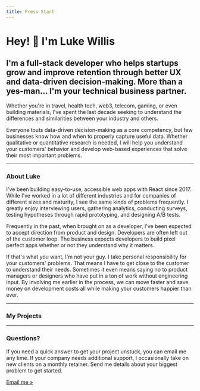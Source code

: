 ```yaml
---
title: Press Start
---
```



# Hey! 👋 I'm Luke Willis

## I'm a full-stack developer who helps startups grow and improve retention through better UX and data-driven decision-making. More than a yes-man… I'm your technical business partner.

Whether you're in travel, health tech, web3, telecom, gaming, or even building materials, I've spent the last decade seeking to understand the differences and similarities between your industry and others. 

Everyone touts data-driven decision-making as a core competency, but few businesses know how and when to properly capture useful data. Whether qualitative or quantitative research is needed, I will help you understand your customers' behavior and develop web-based experiences that solve their most important problems.

<hr />

<LukeImage />

### About Luke

I've been building easy-to-use, accessible web apps with React since 2017. While I've worked in a lot of different industries and for companies of different sizes and maturity, I see the same kinds of problems frequently. I greatly enjoy interviewing users, gathering analytics, conducting surveys, testing hypotheses through rapid prototyping, and designing A/B tests.

Frequently in the past, when brought on as a developer, I've been expected to accept direction from product and design. Developers are often left out of the customer loop. The business expects developers to build pixel perfect apps whether or not they understand why it matters.

If that's what you want, I'm not your guy. I take personal responsibility for your customers' problems. That means I have to get close to the customer to understand their needs. Sometimes it even means saying no to product managers or designers who have put in a ton of work without engineering input. By involving me earlier in the process, we can move faster and save money on development costs all while making your customers happier than ever.

<hr />

### My Projects

<Carousel />

<hr />

### Questions?

If you need a quick answer to get your project unstuck, you can email me any time. If your company needs additional support, I occasionally take on new clients on a monthly retainer. Send me details about your biggest problem to get started.

<a className="cta" href="mailto:luke@lukewillis.com">Email me »</a>
